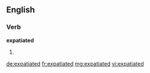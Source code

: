 ==English==

===Verb===
'''expatiated'''

# {{past of|expatiate}}

[[de:expatiated]]
[[fr:expatiated]]
[[mg:expatiated]]
[[vi:expatiated]]